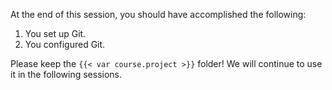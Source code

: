 At the end of this session, you should have accomplished the following:

1. You set up Git.
1. You configured Git.

Please keep the `{{< var course.project >}}` folder!
We will continue to use it in the following sessions.